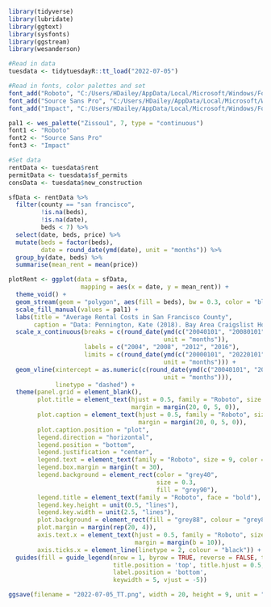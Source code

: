 ```r
library(tidyverse)
library(lubridate)
library(ggtext)
library(sysfonts)
library(ggstream)
library(wesanderson)
```

```r
#Read in data
tuesdata <- tidytuesdayR::tt_load("2022-07-05")

#Read in fonts, color palettes and set
font_add("Roboto", "C:/Users/HDailey/AppData/Local/Microsoft/Windows/Fonts/Roboto-Regular.ttf", "C:/Users/HDailey/AppData/Local/Microsoft/Windows/Fonts/Roboto-Bold.ttf")
font_add("Source Sans Pro", "C:/Users/HDailey/AppData/Local/Microsoft/Windows/Fonts/SourceSansPro-Regular.ttf", "C:/Users/HDailey/AppData/Local/Microsoft/Windows/Fonts/SourceSansPro-Bold.ttf")
font_add("Impact", "C:/Users/HDailey/AppData/Local/Microsoft/Windows/Fonts/Impact.ttf")

pal1 <- wes_palette("Zissou1", 7, type = "continuous")
font1 <- "Roboto"
font2 <- "Source Sans Pro"
font3 <- "Impact"

#Set data
rentData <- tuesdata$rent
permitData <- tuesdata$sf_permits
consData <- tuesdata$new_construction

sfData <- rentData %>%
  filter(county == "san francisco",
         !is.na(beds),
         !is.na(date),
         beds < 7) %>%
  select(date, beds, price) %>%
  mutate(beds = factor(beds),
         date = round_date(ymd(date), unit = "months")) %>%
  group_by(date, beds) %>%
  summarise(mean_rent = mean(price))
```


```r
plotRent <- ggplot(data = sfData,
                    mapping = aes(x = date, y = mean_rent)) +
  theme_void() +
  geom_stream(geom = "polygon", aes(fill = beds), bw = 0.3, color = "black", lwd = 0.25) +
  scale_fill_manual(values = pal1) +
  labs(title = "Average Rental Costs in San Francisco County",
       caption = "Data: Pennington, Kate (2018). Bay Area Craigslist Housing Posts, 2000-2018.") +
  scale_x_continuous(breaks = c(round_date(ymd(c("20040101", "20080101", "20120101", "20160101")),
                                           unit = "months")),
                     labels = c("2004", "2008", "2012", "2016"),
                     limits = c(round_date(ymd(c("20000101", "20220101")),
                                           unit = "months"))) +
  geom_vline(xintercept = as.numeric(c(round_date(ymd(c("20040101", "20080101", "20120101", "20160101")),
                                           unit = "months"))),
             linetype = "dashed") + 
  theme(panel.grid = element_blank(),
        plot.title = element_text(hjust = 0.5, family = "Roboto", size = 28, face = "bold",
                                  margin = margin(20, 0, 5, 0)),
        plot.caption = element_text(hjust = 0.5, family = "Roboto", size = 10, colour = "grey40",
                                    margin = margin(20, 0, 5, 0)),
        plot.caption.position = "plot",
        legend.direction = "horizontal",
        legend.position = "bottom",
        legend.justification = "center",
        legend.text = element_text(family = "Roboto", size = 9, color = "grey40", face = "bold"),
        legend.box.margin = margin(t = 30),
        legend.background = element_rect(color = "grey40",
                                         size = 0.3,
                                         fill = "grey90"),
        legend.title = element_text(family = "Roboto", face = "bold"), 
        legend.key.height = unit(0.5, "lines"),
        legend.key.width = unit(2.5, "lines"),
        plot.background = element_rect(fill = "grey88", colour = "grey88"),
        plot.margin = margin(rep(20, 4)),
        axis.text.x = element_text(hjust = 0.5, family = "Roboto", size = 12, face = "bold",
                                   margin = margin(b = 10)),
        axis.ticks.x = element_line(linetype = 2, colour = "black")) +
  guides(fill = guide_legend(nrow = 1, byrow = TRUE, reverse = FALSE, title = 'Number of Bedrooms',
                             title.position = 'top', title.hjust = 0.5,
                             label.position = 'bottom',
                             keywidth = 5, vjust = -5))

ggsave(filename = "2022-07-05_TT.png", width = 20, height = 9, unit = "in")
```


